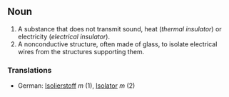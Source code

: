 ==Noun==

# A substance that does not transmit sound, heat (''thermal insulator'') or electricity (''electrical insulator'').
# A nonconductive structure, often made of glass, to isolate electrical wires from the structures supporting them.

===Translations===

*German: [[Isolierstoff]] ''m'' (1), [[Isolator]] ''m'' (2)